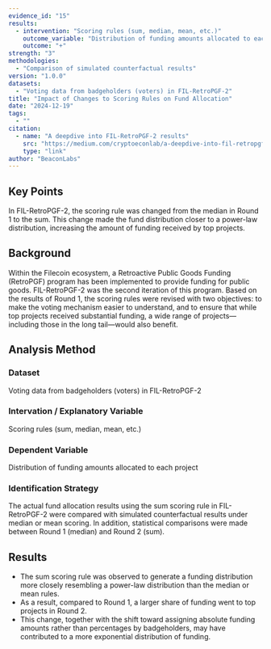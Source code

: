 ```yaml
---
evidence_id: "15"
results:
  - intervention: "Scoring rules (sum, median, mean, etc.)"
    outcome_variable: "Distribution of funding amounts allocated to each project"
    outcome: "+"
strength: "3"
methodologies:
  - "Comparison of simulated counterfactual results"
version: "1.0.0"
datasets:
  - "Voting data from badgeholders (voters) in FIL-RetroPGF-2"
title: "Impact of Changes to Scoring Rules on Fund Allocation"
date: "2024-12-19"
tags:
  - ""
citation:
  - name: "A deepdive into FIL-RetroPGF-2 results"
    src: "https://medium.com/cryptoeconlab/a-deepdive-into-fil-retropgf-2-results-880234699fe4"
    type: "link"
author: "BeaconLabs"
---
```


## Key Points

In FIL-RetroPGF-2, the scoring rule was changed from the median in Round 1 to the sum. This change made the fund distribution closer to a power-law distribution, increasing the amount of funding received by top projects.

## Background

Within the Filecoin ecosystem, a Retroactive Public Goods Funding (RetroPGF) program has been implemented to provide funding for public goods. FIL-RetroPGF-2 was the second iteration of this program. Based on the results of Round 1, the scoring rules were revised with two objectives: to make the voting mechanism easier to understand, and to ensure that while top projects received substantial funding, a wide range of projects—including those in the long tail—would also benefit.

## Analysis Method

### Dataset

Voting data from badgeholders (voters) in FIL-RetroPGF-2

### Intervation / Explanatory Variable

Scoring rules (sum, median, mean, etc.)

### Dependent Variable

Distribution of funding amounts allocated to each project

### Identification Strategy

The actual fund allocation results using the sum scoring rule in FIL-RetroPGF-2 were compared with simulated counterfactual results under median or mean scoring. In addition, statistical comparisons were made between Round 1 (median) and Round 2 (sum).

## Results

- The sum scoring rule was observed to generate a funding distribution more closely resembling a power-law distribution than the median or mean rules.
- As a result, compared to Round 1, a larger share of funding went to top projects in Round 2.
- This change, together with the shift toward assigning absolute funding amounts rather than percentages by badgeholders, may have contributed to a more exponential distribution of funding.
